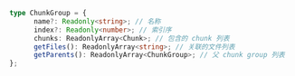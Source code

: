 ```ts
type ChunkGroup = {
      name?: Readonly<string>; // 名称
      index?: Readonly<number>; // 索引序
      chunks: ReadonlyArray<Chunk>; // 包含的 chunk 列表
      getFiles(): ReadonlyArray<string>; // 关联的文件列表
      getParents(): ReadonlyArray<ChunkGroup>; // 父 chunk group 列表
};
```
